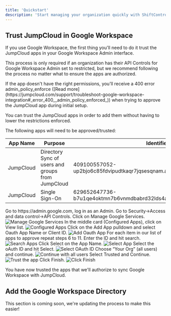 ```yaml
---
title: 'Quickstart'
description: 'Start managing your organization quickly with ShiftControl'
---
```


## Trust JumpCloud in Google Workspace

If you use Google Workspace, the first thing you'll need to do it trust the JumpCloud apps in your Google Workspace Admin interface.

This process is only required if an organization has their API Controls for Google Workspace Admin set to restricted, but we recommend following the process no matter what to ensure the apps are authorized.

<Note>
    If the app doesn't have the right permissions, you'll receive a 400 error admin_policy_enforce ([Read
    more](https://jumpcloud.com/support/troubleshoot-google-workspace-integration#_error_400__admin_policy_enforced_))
    when trying to approve the JumpCloud app during initial setup.
</Note>

You can trust the JumpCloud apps in order to add them without having to lower the restrictions enforced.

The following apps will need to be approved/trusted:

| App Name | Purpose | Identifier |
| --- | --- | --- |
| JumpCloud | Directory Sync of users and groups from JumpCloud | 409100557052-up2bjo6c85fdvipudtkaqr7jqsesqnam.apps.googleusercontent.com |
| JumpCloud | Single Sign-On | 629652647736-b7u1qe4oktmn7b6vnmdbabrd32lds4as.apps.googleusercontent.com |

<Steps>
    <Step title="Login to the Google Workspace Admin Panel">
        Go to https://admin.google.com, log in as an Admin.
    </Step>
    <Step title="Access the API Controls">
        Go to Security→Access and data control→API Controls.
    </Step>
    <Step title="Manage Google Services">
        Click on Manage Google Services.
        <img
            src="/images/JumpCloud-Trust/JumpCloud Trust - Manage Google Services.png"
            alt="Manage Google Services"
        />
    </Step>
    <Step title="View configured apps">
        In the middle card (Configured Apps), click on View list.
        <img
            src="/images/JumpCloud-Trust/JumpCloud Trust - Configured Apps.png"
            alt="Configured Apps"
        />
    </Step>
    <Step title="Add an OAuth App">
        Click on the Add App pulldown and select Oauth App Name or Client ID.
        <img
            src="/images/JumpCloud-Trust/JumpCloud Trust - Add Oauth App.png"
            alt="Add Oauth App"
        />
    </Step>
    <Step title="Search for each app">
        For each item in our list of apps to approve repeat steps 6 to 11. Enter the ID and hit search.
        <img
            src="/images/JumpCloud-Trust/JumpCloud Trust - Search Apps.png"
            alt="Search Apps"
        />
    </Step>
    <Step title="Select the app">
        Click Select on the App Name.
        <img
            src="/images/JumpCloud-Trust/JumpCloud Trust - Select app name.png"
            alt="Select App"
        />
    </Step>
    <Step title="Select OAuth ID">
        Select the oAuth ID and hit Select.
        <img
            src="/images/JumpCloud-Trust/JumpCloud Trust - Select Oauth ID.png"
            alt="Select OAuth ID"
        />
    </Step>
    <Step title="Continue with all users">
        Choose “Your Org” (all users) and continue.
        <img
            src="/images/JumpCloud-Trust/JumpCloud Trust - Continue all users.png"
            alt="Continue with all users"
        />
    </Step>
    <Step title="Trust the app">
        Select Trusted and Continue.
        <img
            src="/images/JumpCloud-Trust/JumpCloud Trust - Select Trusted.png"
            alt="Trust the app"
        />
    </Step>
    <Step title="Finish">
        Click Finish.
        <img
            src="/images/JumpCloud-Trust/JumpCloud Trust - Finish.png"
            alt="Click Finish"
        />
    </Step>
</Steps>

You have now trusted the apps that we'll authorize to sync Google Workspace with JumpCloud.

## Add the Google Workspace Directory

<Info>This section is coming soon, we're updating the process to make this easier!</Info>

